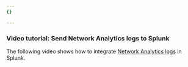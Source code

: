 ```yaml
---
{}

---
```



### Video tutorial: Send Network Analytics logs to Splunk

The following video shows how to integrate [Network Analytics logs](/logs/reference/log-fields/account/network_analytics_logs/) in Splunk.

<Stream videoId="745f65f9f4e29506842f9b44243c545c" videoTitle="Send network analytics logs to Splunk" />
